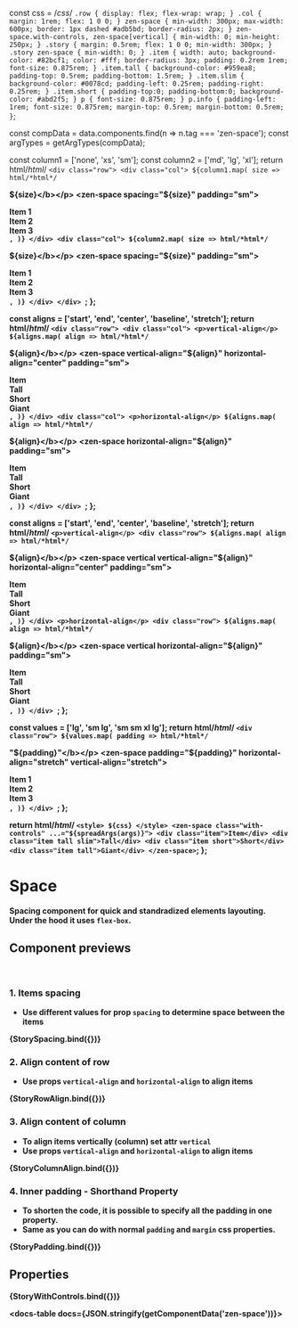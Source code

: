 const css = /*css*/ `
  .row {
    display: flex;
    flex-wrap: wrap;
  }
  .col {
    margin: 1rem;
    flex: 1 0 0;
  }
  zen-space {
    min-width: 300px;
    max-width: 600px;
    border: 1px dashed #adb5bd;
    border-radius: 2px;
  }
  zen-space.with-controls,
  zen-space[vertical] {
    min-width: 0;
    min-height: 250px;
  }
  .story {
    margin: 0.5rem;
    flex: 1 0 0;
    min-width: 300px;
  }
  .story zen-space {
    min-width: 0;
  }
  .item {
    width: auto;
    background-color: #82bcf1;
    color: #fff;
    border-radius: 3px;
    padding: 0.2rem 1rem;
    font-size: 0.875rem;
  }
  .item.tall {
    background-color: #959ea8;
    padding-top: 0.5rem;
    padding-bottom: 1.5rem;
  }
  .item.slim {
    background-color: #0078cd;
    padding-left: 0.25rem;
    padding-right: 0.25rem;
  }
  .item.short {
    padding-top:0;
    padding-bottom:0;
    background-color: #abd2f5;
  }
  p {
    font-size: 0.875rem;
  }
  p.info {
    padding-left: 1rem;
    font-size: 0.875rem;
    margin-top: 0.5rem;
    margin-bottom: 0.5rem;
  }
`;

const compData = data.components.find(n => n.tag === 'zen-space');
const argTypes = getArgTypes(compData);

<Meta title="Layout/Space" component="zen-space" argTypes={argTypes} />

  const column1 = ['none', 'xs', 'sm'];
  const column2 = ['md', 'lg', 'xl'];
  return html/*html*/ `
    <div class="row">
      <div class="col">
        ${column1.map(
          size => html/*html*/ `
            <p class="info"><b>${size}</b></p>
            <zen-space spacing="${size}" padding="sm">
              <div class="item">Item 1</div>
              <div class="item">Item 2</div>
              <div class="item">Item 3</div>
            </zen-space>
          `,
        )}
      </div>
      <div class="col">
        ${column2.map(
          size => html/*html*/ `
            <p class="info"><b>${size}</b></p>
            <zen-space spacing="${size}" padding="sm">
              <div class="item">Item 1</div>
              <div class="item">Item 2</div>
              <div class="item">Item 3</div>
            </zen-space>
          `,
        )}
      </div>
    </div>
  `;
};

  const aligns = ['start', 'end', 'center', 'baseline', 'stretch'];
  return html/*html*/ `
    <div class="row">
      <div class="col">
        <p>vertical-align</p>
        ${aligns.map(
          align => html/*html*/ `
            <p class="info"><b>${align}</b></p>
            <zen-space vertical-align="${align}" horizontal-align="center" padding="sm">
              <div class="item">Item</div>
              <div class="item tall slim">Tall</div>
              <div class="item short">Short</div>
              <div class="item tall">Giant</div>
            </zen-space>
          `,
        )}
      </div>
      <div class="col">
        <p>horizontal-align</p>
        ${aligns.map(
          align => html/*html*/ `
            <p class="info"><b>${align}</b></p>
            <zen-space horizontal-align="${align}" padding="sm">
              <div class="item">Item</div>
              <div class="item tall slim">Tall</div>
              <div class="item short">Short</div>
              <div class="item tall">Giant</div>
            </zen-space>
          `,
        )}
      </div>
    </div>
  `;
};

  const aligns = ['start', 'end', 'center', 'baseline', 'stretch'];
  return html/*html*/ `
    <p>vertical-align</p>
    <div class="row">
      ${aligns.map(
        align => html/*html*/ `
          <div class="col tall">
            <p class="info"><b>${align}</b></p>
            <zen-space vertical vertical-align="${align}" horizontal-align="center" padding="sm">
              <div class="item">Item</div>
              <div class="item tall slim">Tall</div>
              <div class="item short">Short</div>
              <div class="item tall">Giant</div>
            </zen-space>
          </div>
        `,
      )}
    </div>
    <p>horizontal-align</p>
    <div class="row">
      ${aligns.map(
        align => html/*html*/ `
          <div class="col tall">
            <p class="info"><b>${align}</b></p>
            <zen-space vertical horizontal-align="${align}" padding="sm">
              <div class="item">Item</div>
              <div class="item tall slim">Tall</div>
              <div class="item short">Short</div>
              <div class="item tall">Giant</div>
            </zen-space>
          </div>
        `,
      )}
    </div>
  `;
};

  const values = ['lg', 'sm lg', 'sm sm xl lg'];
  return html/*html*/ `
    <div class="row">
      ${values.map(
        padding => html/*html*/ `
          <div class="story">
            <p class="info"><b>"${padding}"</b></p>
            <zen-space padding="${padding}" horizontal-align="stretch" vertical-align="stretch">
              <div class="item">Item 1</div>
              <div class="item">Item 2</div>
              <div class="item">Item 3</div>
            </zen-space>
          </div>
        `,
      )}
    </div>
  `;
};

  return html/*html*/ `
    <style>
      ${css}
    </style>
    <zen-space class="with-controls" ...="${spreadArgs(args)}">
      <div class="item">Item</div>
      <div class="item tall slim">Tall</div>
      <div class="item short">Short</div>
      <div class="item tall">Giant</div>
    </zen-space>
  `;
};

# Space

Spacing component for quick and standradized elements layouting.<br/>
Under the hood it uses <code>flex-box</code>.

## Component previews

<br />

### 1. Items spacing

- Use different values for prop `spacing` to determine space between the items

<Canvas>
  <Story name="sizes">{StorySpacing.bind({})}</Story>
</Canvas>

### 2. Align content of row

- Use props `vertical-align` and `horizontal-align` to align items

<Canvas>
  <Story name="aligns">{StoryRowAlign.bind({})}</Story>
</Canvas>

### 3. Align content of column

- To align items vertically (column) set attr `vertical`
- Use props `vertical-align` and `horizontal-align` to align items

<Canvas>
  <Story name="alignsColumn">{StoryColumnAlign.bind({})}</Story>
</Canvas>

### 4. Inner padding - Shorthand Property

- To shorten the code, it is possible to specify all the padding in one property.
- Same as you can do with normal `padding` and `margin` css properties.

<Canvas>
  <Story name="paddings">{StoryPadding.bind({})}</Story>
</Canvas>

## Properties

<Canvas>
  <Story
    name="default"
    args={{
      ...getDefaultArgs(argTypes),
    }}
  >
    {StoryWithControls.bind({})}
  </Story>
</Canvas>

<ArgsTable story="default" />

<docs-table docs={JSON.stringify(getComponentData('zen-space'))}></docs-table>
